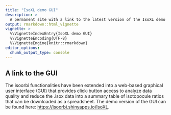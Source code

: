 ```yaml
---
title: "IsoXL demo GUI"
description: >
  A permanent site with a link to the latest version of the IsoXL demo GUI.
output: rmarkdown::html_vignette
vignette: >
  %\VignetteIndexEntry{IsoXL demo GUI}
  %\VignetteEncoding{UTF-8}
  %\VignetteEngine{knitr::rmarkdown}
editor_options: 
  chunk_output_type: console
---
```


## A link to the GUI

The isoorbi functionalities have been extended into a web-based graphical user interface (GUI) that provides click-button access to analyze data quality and reduce the .isox data into a summary table of isotopocule ratios that can be downloaded as a spreadsheet. The demo version of the GUI can be found here: <https://isoorbi.shinyapps.io/IsoXL>.
